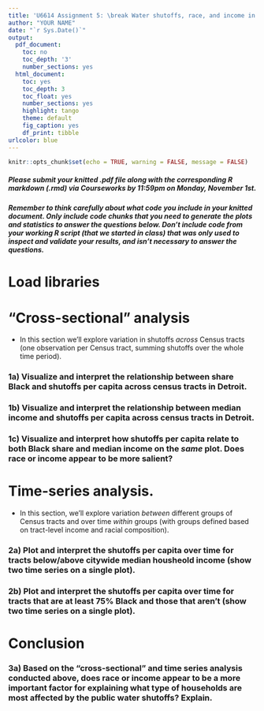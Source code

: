 ---
title: 'U6614 Assignment 5: \break Water shutoffs, race, and income in Detroit: \break Which communities have been hardest hit?'
author: "YOUR NAME"
date: "`r Sys.Date()`"
output:
  pdf_document:
    toc: no
    toc_depth: '3'
    number_sections: yes
  html_document:
    toc: yes
    toc_depth: 3
    toc_float: yes
    number_sections: yes
    highlight: tango
    theme: default
    fig_caption: yes
    df_print: tibble
urlcolor: blue
---

```{r setup, include = FALSE}
knitr::opts_chunk$set(echo = TRUE, warning = FALSE, message = FALSE)
```

##### *Please submit your knitted .pdf file along with the corresponding R markdown (.rmd) via Courseworks by 11:59pm on Monday, November 1st.* {-}

##### Remember to think carefully about what code you include in your knitted document. Only include code chunks that you need to generate the plots and statistics to answer the questions below. Don't include code from your working R script (that we started in class) that was only used to inspect and validate your results, and isn't necessary to answer the questions. {-}

\medspace

# Load libraries {-}

\medspace


# "Cross-sectional" analysis

- In this section we'll explore variation in shutoffs *across* Census tracts (one observation per Census tract, summing shutoffs over the whole time period).

### 1a) Visualize and interpret the relationship between share Black and shutoffs per capita across census tracts in Detroit. {-}


### 1b) Visualize and interpret the relationship between median income and shutoffs per capita across census tracts in Detroit. {-}


### 1c) Visualize and interpret how shutoffs per capita relate to both Black share and median income on the ***same*** plot. Does race or income appear to be more salient? {-}

\medspace


# Time-series analysis.

- In this section, we'll explore variation *between* different groups of Census tracts and over time *within* groups (with groups defined based on tract-level income and racial composition).

### 2a) Plot and interpret the shutoffs per capita over time for tracts below/above citywide median housheold income (show two time series on a single plot). {-}

### 2b) Plot and interpret the shutoffs per capita over time for tracts that are at least 75% Black and those that aren't (show two time series on a single plot). {-}

\medspace

# Conclusion

### 3a) Based on the "cross-sectional" and time series analysis conducted above, does race or income appear to be a more important factor for explaining what type of households are most affected by the public water shutoffs? Explain. {-}

